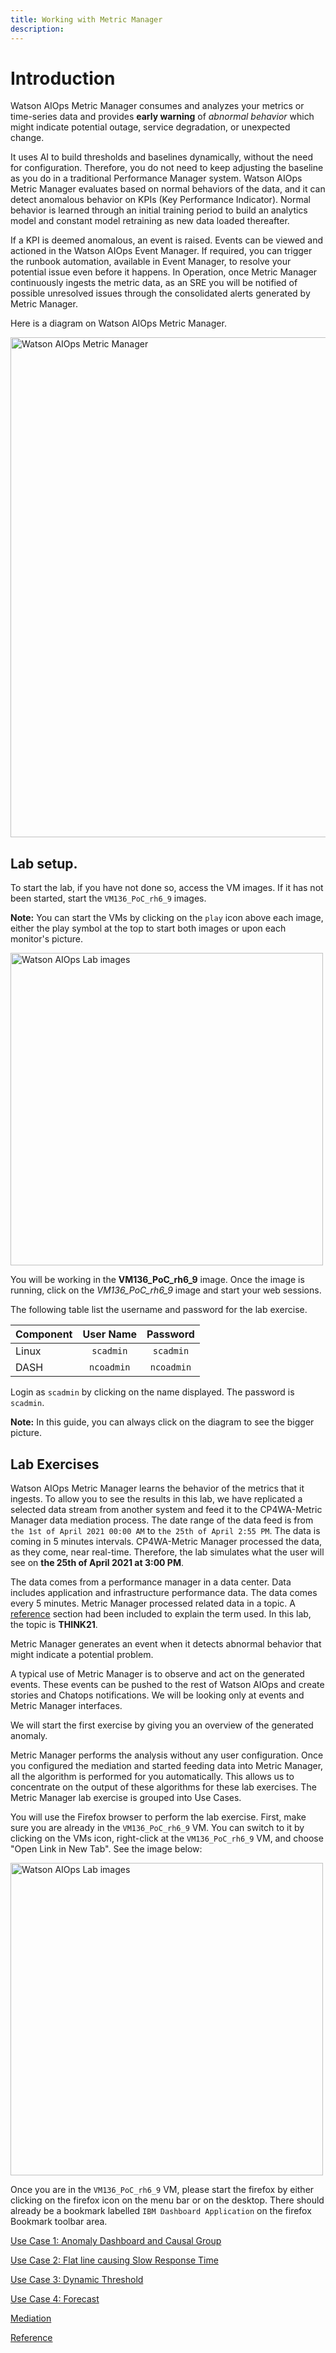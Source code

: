 ```yaml
---
title: Working with Metric Manager
description:
---
```


# Introduction

  Watson AIOps Metric Manager consumes and analyzes your metrics or time-series data and provides **early warning** of *abnormal behavior* which might indicate potential outage, service degradation, or unexpected change. 

  It uses AI to build thresholds and baselines dynamically, without the need for configuration. Therefore, you do not need to keep adjusting the baseline as you do in a traditional Performance Manager system.
  Watson AIOps Metric Manager evaluates based on normal behaviors of the data, and it can detect anomalous behavior on KPIs (Key Performance Indicator). Normal behavior is learned through an initial training period to build an analytics model and constant model retraining as new data loaded thereafter. 

  If a KPI is deemed anomalous, an event is raised.  Events can be viewed and actioned in the Watson AIOps Event Manager. If required, you can trigger the runbook automation, available in Event Manager, to resolve your potential issue even before it happens.
  In Operation, once Metric Manager continuously ingests the metric data, as an SRE you will be notified of possible unresolved issues through the consolidated alerts generated by Metric Manager. 

  Here is a diagram on Watson AIOps Metric Manager.

  <img src="./images/mm01.png" alt="Watson AIOps Metric Manager" width="800" align="center"/>


## Lab setup.

  To start the lab, if you have not done so, access the VM images. If it has not been started, start the `VM136_PoC_rh6_9` images.

  **Note:** You can start the VMs by clicking on the `play` icon above each image, either the play symbol at the top to start both images or upon each monitor's picture.

  <img src="./images/mm02.png" alt="Watson AIOps Lab images" width="500" align="center"/>

  You will be working in the __VM136_PoC_rh6_9__ image.
  Once the image is running, click on the _VM136_PoC_rh6_9_ image and start your web sessions.

  The following table list the username and password for the lab exercise.

  | Component | User Name | Password |
  | --- | :---: | :---: |
  | Linux | `scadmin` | `scadmin` |
  | DASH | `ncoadmin` | `ncoadmin` |

  Login as `scadmin` by clicking on the name displayed. The password is `scadmin`.

  **Note:** In this guide, you can always click on the diagram to see the bigger picture.

## Lab Exercises

  Watson AIOps Metric Manager learns the behavior of the metrics that it ingests. To allow you to see the results in this lab, we have replicated a selected data stream from another system and feed it to the CP4WA-Metric Manager data mediation process. The date range of the data feed is from `the 1st of April 2021 00:00 AM` to `the 25th of April 2:55 PM`. The data is coming in 5 minutes intervals. CP4WA-Metric Manager processed the data, as they come, near real-time. Therefore, the lab simulates what the user will see on __the 25th of April 2021 at 3:00 PM__.

  The data comes from a performance manager in a data center. Data includes application and infrastructure performance data.
  The data comes every 5 minutes. Metric Manager processed related data in a topic. A [reference](./ref/) section had been included to explain the term used. In this lab, the topic is **THINK21**.

  Metric Manager generates an event when it detects abnormal behavior that might indicate a potential problem.

  A typical use of Metric Manager is to observe and act on the generated events. These events can be pushed to the rest of Watson AIOps and create stories and Chatops notifications. We will be looking only at events and Metric Manager interfaces.

  We will start the first exercise by giving you an overview of the generated anomaly.

  Metric Manager performs the analysis without any user configuration.  Once you configured the mediation and started feeding data into Metric Manager, all the algorithm is performed for you automatically.  This allows us to concentrate on the output of these algorithms for these lab exercises. The Metric Manager lab exercise is grouped into Use Cases. 

  You will use the Firefox browser to perform the lab exercise. First, make sure you are already in the `VM136_PoC_rh6_9` VM. You can switch to it by clicking on the VMs icon, right-click at the `VM136_PoC_rh6_9` VM, and choose "Open Link in New Tab". See the image below:

  <img src="./images/mm04.png" alt="Watson AIOps Lab images" width="500" align="center"/>

  Once you are in the `VM136_PoC_rh6_9` VM, please start the firefox by either clicking on the firefox icon on the menu bar or on the desktop.
  There should already be a bookmark labelled `IBM Dashboard Application` on the firefox Bookmark toolbar area.

  [Use Case 1: Anomaly Dashboard and Causal Group](/mm/uc1/)

  [Use Case 2: Flat line causing Slow Response Time](/mm/uc2/)

  [Use Case 3: Dynamic Threshold](/mm/uc3/)

  [Use Case 4: Forecast](/mm/uc4/)

  [Mediation](/mm/mediation/)

  [Reference](/mm/ref/)


